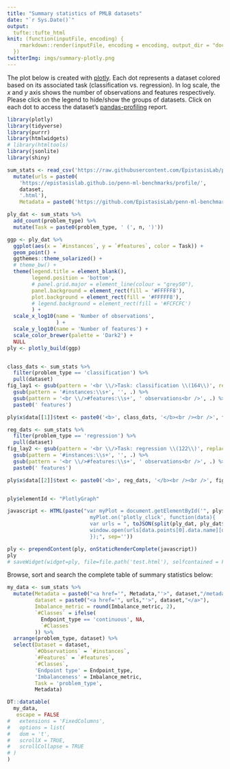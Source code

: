 ```yaml
---
title: "Summary statistics of PMLB datasets"
date: "`r Sys.Date()`"
output:
  tufte::tufte_html
knit: (function(inputFile, encoding) {
    rmarkdown::render(inputFile, encoding = encoding, output_dir = "docs_sources/")
  })
twitterImg: imgs/summary-plotly.png
---
```



The plot below is created with [plotly](https://plotly.com/).
Each dot represents a dataset colored based on its associated task (classification vs. regression).
In log scale, the *x* and *y* axis shows the number of observations and features respectively.
Please click on the legend to hide/show the groups of datasets.
Click on each dot to access the dataset's [pandas-profiling](https://pandas-profiling.github.io/pandas-profiling/docs/master/rtd/) report.

```r
library(plotly)
library(tidyverse)
library(purrr)
library(htmlwidgets)
# library(htmltools)
library(jsonlite)
library(shiny)
```

```r
sum_stats <- read_csv('https://raw.githubusercontent.com/EpistasisLab/penn-ml-benchmarks/PMLB2.0/datasets/all_summary_stats.csv') %>% 
  mutate(urls = paste0(
    'https://epistasislab.github.io/penn-ml-benchmarks/profile/',
    dataset,
    '.html'),
    Metadata = paste0('https://github.com/EpistasisLab/penn-ml-benchmarks/tree/PMLB2.0/datasets/', dataset, '/metadata.yaml'))

ply_dat <- sum_stats %>% 
  add_count(problem_type) %>% 
  mutate(Task = paste0(problem_type, ' (', n, ')')) 

ggp <- ply_dat %>% 
  ggplot(aes(x = `#instances`, y = `#features`, color = Task)) +
  geom_point() +
  ggthemes::theme_solarized() +
  # theme_bw() +
  theme(legend.title = element_blank(),
        legend.position = 'bottom',
        # panel.grid.major = element_line(colour = "grey50"),
        panel.background = element_rect(fill = '#FFFFF8'),
        plot.background = element_rect(fill = '#FFFFF8'),
        # legend.background = element_rect(fill = '#FCFCFC')
        ) +
  scale_x_log10(name = 'Number of observations',
                ) +
  scale_y_log10(name = 'Number of features') +
  scale_color_brewer(palette = 'Dark2') +
  NULL
ply <- plotly_build(ggp)


class_dats <- sum_stats %>% 
  filter(problem_type == 'classification') %>% 
  pull(dataset)
fig_lay1 <- gsub(pattern = '<br \\/>Task: classification \\(164\\)', replacement = '', ply$x$data[[1]]$text) %>% 
  gsub(pattern = '#instances:\\s+', '', .) %>% 
  gsub(pattern = '<br \\/>#features:\\s+', ' observations<br />', .) %>% 
  paste0(' features')

ply$x$data[[1]]$text <- paste0('<b>', class_dats, '</b><br /><br />', fig_lay1)

reg_dats <- sum_stats %>% 
  filter(problem_type == 'regression') %>% 
  pull(dataset)
fig_lay2 <- gsub(pattern = '<br \\/>Task: regression \\(122\\)', replacement = '', ply$x$data[[2]]$text) %>% 
  gsub(pattern = '#instances:\\s+', '', .) %>% 
  gsub(pattern = '<br \\/>#features:\\s+', ' observations<br />', .) %>% 
  paste0(' features')

ply$x$data[[2]]$text <- paste0('<b>', reg_dats, '</b><br /><br />', fig_lay2)


ply$elementId <- "PlotlyGraph"

javascript <- HTML(paste("var myPlot = document.getElementById('", ply$elementId, "');
                           myPlot.on('plotly_click', function(data){
                           var urls = ", toJSON(split(ply_dat, ply_dat$Task)), ";
                           window.open(urls[data.points[0].data.name][data.points[0].pointNumber]['urls'],'_blank');
                           });", sep=''))  

ply <- prependContent(ply, onStaticRenderComplete(javascript))
ply
# saveWidget(widget=ply, file=file.path('test.html'), selfcontained = FALSE)
```


Browse, sort and search the complete table of summary statistics below:
```r
my_data <- sum_stats %>% 
  mutate(Metadata = paste0("<a href='", Metadata,"'>", dataset,"/metadata.yaml</a>"),
         dataset = paste0("<a href='", urls,"'>", dataset,"</a>"),
         Imbalance_metric = round(Imbalance_metric, 2),
         `#Classes` = ifelse(
           Endpoint_type == 'continuous', NA,
           `#Classes`
         )) %>% 
  arrange(problem_type, dataset) %>% 
  select(Dataset = dataset, 
         `#Observations` = `#instances`, 
         `#Features` = `#features`, 
         `#Classes`, 
         'Endpoint type' = Endpoint_type, 
         'Imbalanceness' = Imbalance_metric,
         Task = 'problem_type',
         Metadata)

DT::datatable(
  my_data,
   escape = FALSE
#   extensions = 'FixedColumns',
#   options = list(
#   dom = 't',
#   scrollX = TRUE,
#   scrollCollapse = TRUE
# )
)
```



